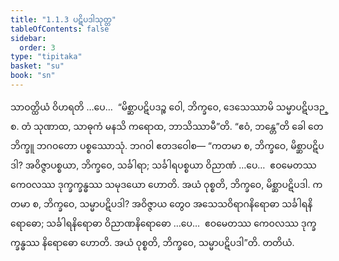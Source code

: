 ```yaml
---
title: "1.1.3 ပဋိပဒါသုတ္တ"
tableOfContents: false
sidebar:
  order: 3
type: "tipitaka"
basket: "su"
book: "sn"
---
```



<DynamicBreadcrumb />

<Division number="3" book="sn" e="ch" v="18" p="279">

<Paragraph number="22" book="sn">
သာဝတ္ထိယံ ဝိဟရတိ …ပေ…  “မိစ္ဆာပဋိပဒဉ္စ ဝေါ, ဘိက္ခဝေ, ဒေသေဿာမိ သမ္မာပဋိပဒဉ္စ. တံ သုဏာထ, သာဓုကံ မနသိ ကရောထ, ဘာသိဿာမီ”တိ. “ဧဝံ, ဘန္တေ”တိ ခေါ တေ ဘိက္ခူ ဘဂဝတော ပစ္စဿောသုံ. ဘဂဝါ ဧတဒဝေါစ—
</Paragraph>

<Paragraph number="23" book="sn">
“ကတမာ စ, ဘိက္ခဝေ, မိစ္ဆာပဋိပဒါ? အဝိဇ္ဇာပစ္စယာ, ဘိက္ခဝေ, သင်္ခါရာ; သင်္ခါရပစ္စယာ ဝိညာဏံ …ပေ…  ဧဝမေတဿ ကေဝလဿ ဒုက္ခက္ခန္ဓဿ သမုဒယော ဟောတိ. အယံ ဝုစ္စတိ, ဘိက္ခဝေ, မိစ္ဆာပဋိပဒါ.
</Paragraph>

<Paragraph number="24" book="sn">
ကတမာ စ, ဘိက္ခဝေ, သမ္မာပဋိပဒါ? အဝိဇ္ဇာယ တွေဝ အသေသဝိရာဂနိရောဓာ သင်္ခါရနိရောဓော; သင်္ခါရနိရောဓာ ဝိညာဏနိရောဓော …ပေ…  ဧဝမေတဿ ကေဝလဿ ဒုက္ခက္ခန္ဓဿ နိရောဓော ဟောတိ. အယံ ဝုစ္စတိ, ဘိက္ခဝေ, သမ္မာပဋိပဒါ”တိ.

</Paragraph>
</Division>

<Paragraph number="25" type="center" book="sn">
တတိယံ.
</Paragraph>